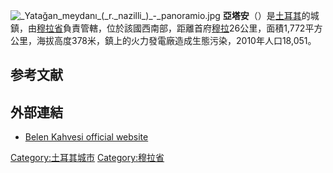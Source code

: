 {{Infobox settlement <!--more fields are available for this Infobox--See Template:Infobox Settlement-->
 | settlement_type        = 鎮
 | coordinates_display    = inline,title
 | coordinates_region     = TR
 | subdivision_type       = 國家
 | subdivision_name       = {{TUR}}
 | timezone               = [[歐洲東部時間|EET]]
 | utc_offset             = +2
 | map_caption            =
 | timezone_DST           = [[歐洲東部夏時令時間|EEST]]
 | utc_offset_DST         = +3
 | official_name          = Yatağan
 | image_skyline          =
 | image_caption          =
 | image_blank_emblem     =
 | blank_emblem_type      =
 | image_map              = <!--Muğla districts.png-->
 | pushpin_map            = Turkey
 | subdivision_type1      = [[土耳其地理分區|地區]]
 | subdivision_name1      = 愛琴海
 | subdivision_type2      = [[土耳其行政區劃|省]]
 | subdivision_name2      = 
[[穆拉省|穆拉省]]| area_footnotes          = {{Turkey district areas|SOURCE}}
| area_blank1_title       = 行政區
| area_blank1_km2         = {{Turkey district areas|Muğla|Yatağan}}
| population_footnotes    = {{Turkey district populations|SOURCE|Muğla}}
| population_urban        = {{Turkey district populations|Muğla|Yatağan|şehir}}
| population_as_of        = {{Turkey district populations|YEAR}}
| population_blank1_title = 行政區
| population_blank1       = {{Turkey district populations|Muğla|Yatağan|toplam}}
| population_density_blank1_km2  = auto
 | elevation_m            =
 | latd                   = 37
 | latm                   = 35
 | latNS                  = N
 | longd                  = 28
 | longm                  = 14
 | longEW                 = E
 | postal_code_type       = 郵編
 | postal_code            = 48x xx
 | blank_info             = 48
 | blank_name             = 汽車牌照
 | area_code              = (0090)+ 252
 | leader_name            =
 | website                = [http://www.yatagan.bel.tr www.yatagan.bel.tr]
 | leader_name1           =
 | gwebsite               = [http://www.yatagan.gov.tr www.yatagan.gov.tr]
}}
[[Image:_Yatağan_meydanı_(_r._nazilli_)_-_panoramio.jpg|thumb]]	
'''亞塔安'''（{{lang-tr|Yatağan}}）是[[土耳其|土耳其]]的城鎮，由[[穆拉省|穆拉省]]負責管轄，位於該國西南部，距離首府[[穆拉|穆拉]]26公里，面積1,772平方公里，海拔高度378米，鎮上的火力發電廠造成生態污染，2010年人口18,051。

==参考文献==
{{reflist}}

==外部連結==
* [https://web.archive.org/web/20070205074536/http://www.ormanci.info/ Belen Kahvesi official website] {{tr icon}}

{{Turkey-geo-stub}}
[[Category:土耳其城市|Category:土耳其城市]]
[[Category:穆拉省|Category:穆拉省]]